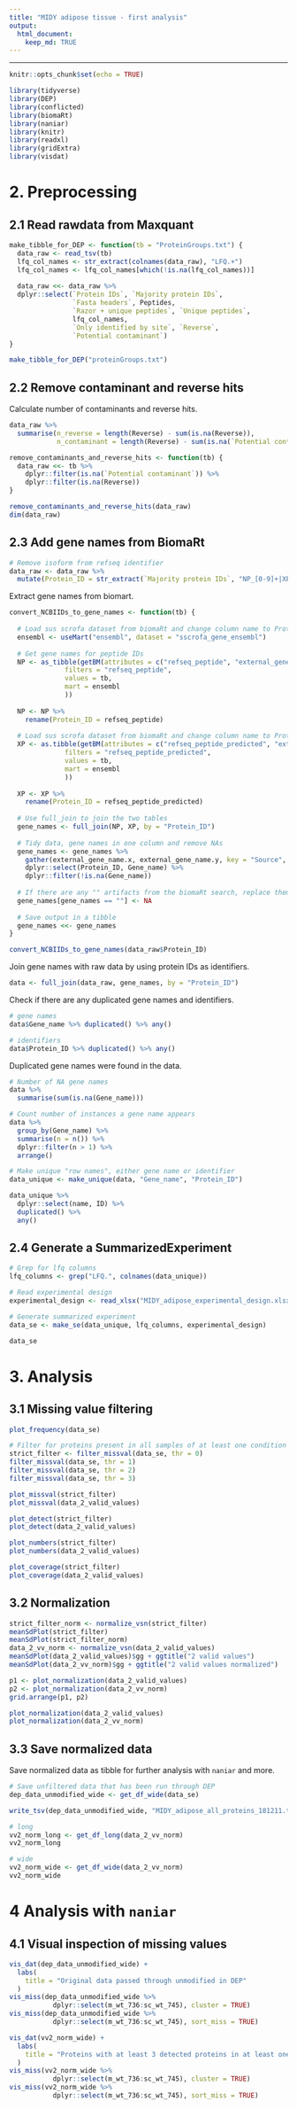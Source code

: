 ```yaml
---
title: "MIDY adipose tissue - first analysis"
output: 
  html_document:
    keep_md: TRUE
---
```



---

```r
knitr::opts_chunk$set(echo = TRUE)
```

```r
library(tidyverse)
library(DEP)
library(conflicted)
library(biomaRt)
library(naniar)
library(knitr)
library(readxl)
library(gridExtra)
library(visdat)
```

# 2. Preprocessing

## 2.1 Read rawdata from Maxquant

```r
make_tibble_for_DEP <- function(tb = "ProteinGroups.txt") {
  data_raw <- read_tsv(tb)
  lfq_col_names <- str_extract(colnames(data_raw), "LFQ.+")
  lfq_col_names <- lfq_col_names[which(!is.na(lfq_col_names))]
  
  data_raw <<- data_raw %>%
  dplyr::select(`Protein IDs`, `Majority protein IDs`,
                `Fasta headers`, Peptides, 
                `Razor + unique peptides`, `Unique peptides`, 
                lfq_col_names,
                `Only identified by site`, `Reverse`,
                `Potential contaminant`)
}
```

```r
make_tibble_for_DEP("proteinGroups.txt")
```

## 2.2 Remove contaminant and reverse hits

Calculate number of contaminants and reverse hits.

```r
data_raw %>%
  summarise(n_reverse = length(Reverse) - sum(is.na(Reverse)),
            n_contaminant = length(Reverse) - sum(is.na(`Potential contaminant`)))
```

```r
remove_contaminants_and_reverse_hits <- function(tb) {
  data_raw <<- tb %>%
    dplyr::filter(is.na(`Potential contaminant`)) %>%
    dplyr::filter(is.na(Reverse))
}
```

```r
remove_contaminants_and_reverse_hits(data_raw)
dim(data_raw)
```

## 2.3 Add gene names from BiomaRt

```r
# Remove isoform from refseq identifier
data_raw <- data_raw %>%
  mutate(Protein_ID = str_extract(`Majority protein IDs`, "NP_[0-9]+|XP_[0-9]+"))
```

Extract gene names from biomart.

```r
convert_NCBIIDs_to_gene_names <- function(tb) {
  
  # Load sus scrofa dataset from biomaRt and change column name to Protein_ID
  ensembl <- useMart("ensembl", dataset = "sscrofa_gene_ensembl")  
  
  # Get gene names for peptide IDs
  NP <- as_tibble(getBM(attributes = c("refseq_peptide", "external_gene_name"),
              filters = "refseq_peptide",
              values = tb,
              mart = ensembl
              ))
  
  NP <- NP %>%
    rename(Protein_ID = refseq_peptide)
  
  # Load sus scrofa dataset from biomaRt and change column name to Protein_ID
  XP <- as.tibble(getBM(attributes = c("refseq_peptide_predicted", "external_gene_name"),
              filters = "refseq_peptide_predicted",
              values = tb,
              mart = ensembl
              ))
  
  XP <- XP %>%
    rename(Protein_ID = refseq_peptide_predicted)
  
  # Use full_join to join the two tables
  gene_names <- full_join(NP, XP, by = "Protein_ID")
  
  # Tidy data, gene names in one column and remove NAs
  gene_names <- gene_names %>%
    gather(external_gene_name.x, external_gene_name.y, key = "Source", value = "Gene_name") %>%
    dplyr::select(Protein_ID, Gene_name) %>%
    dplyr::filter(!is.na(Gene_name)) 
  
  # If there are any "" artifacts from the biomaRt search, replace them with NA
  gene_names[gene_names == ""] <- NA
  
  # Save output in a tibble
  gene_names <<- gene_names
}

convert_NCBIIDs_to_gene_names(data_raw$Protein_ID)
```

Join gene names with raw data by using protein IDs as identifiers.

```r
data <- full_join(data_raw, gene_names, by = "Protein_ID")
```

Check if there are any duplicated gene names and identifiers.

```r
# gene names
data$Gene_name %>% duplicated() %>% any()

# identifiers
data$Protein_ID %>% duplicated() %>% any()
```

Duplicated gene names were found in the data.

```r
# Number of NA gene names
data %>%
  summarise(sum(is.na(Gene_name)))

# Count number of instances a gene name appears
data %>%
  group_by(Gene_name) %>%
  summarise(n = n()) %>%
  dplyr::filter(n > 1) %>%
  arrange()

# Make unique "row names", either gene name or identifier
data_unique <- make_unique(data, "Gene_name", "Protein_ID")

data_unique %>%
  dplyr::select(name, ID) %>% 
  duplicated() %>%
  any()
```

## 2.4 Generate a SummarizedExperiment

```r
# Grep for lfq columns
lfq_columns <- grep("LFQ.", colnames(data_unique))

# Read experimental design
experimental_design <- read_xlsx("MIDY_adipose_experimental_design.xlsx")

# Generate summarized experiment
data_se <- make_se(data_unique, lfq_columns, experimental_design)

data_se
```

# 3. Analysis

## 3.1 Missing value filtering

```r
plot_frequency(data_se)
```


```r
# Filter for proteins present in all samples of at least one condition
strict_filter <- filter_missval(data_se, thr = 0)
filter_missval(data_se, thr = 1)
filter_missval(data_se, thr = 2)
filter_missval(data_se, thr = 3)
```

```r
plot_missval(strict_filter)
plot_missval(data_2_valid_values)
```

```r
plot_detect(strict_filter)
plot_detect(data_2_valid_values)
```

```r
plot_numbers(strict_filter)
plot_numbers(data_2_valid_values)
```

```r
plot_coverage(strict_filter)
plot_coverage(data_2_valid_values)
```

## 3.2 Normalization

```r
strict_filter_norm <- normalize_vsn(strict_filter)
meanSdPlot(strict_filter)
meanSdPlot(strict_filter_norm)
data_2_vv_norm <- normalize_vsn(data_2_valid_values)
meanSdPlot(data_2_valid_values)$gg + ggtitle("2 valid values")
meanSdPlot(data_2_vv_norm)$gg + ggtitle("2 valid values normalized")

```

```r
p1 <- plot_normalization(data_2_valid_values)
p2 <- plot_normalization(data_2_vv_norm)
grid.arrange(p1, p2)

plot_normalization(data_2_valid_values)
plot_normalization(data_2_vv_norm)
```

## 3.3 Save normalized data
Save normalized data as tibble for further analysis with `naniar` and more.

```r
# Save unfiltered data that has been run through DEP
dep_data_unmodified_wide <- get_df_wide(data_se)

write_tsv(dep_data_unmodified_wide, "MIDY_adipose_all_proteins_181211.txt")
```


```r
# long
vv2_norm_long <- get_df_long(data_2_vv_norm)
vv2_norm_long

# wide
vv2_norm_wide <- get_df_wide(data_2_vv_norm)
vv2_norm_wide
```

# 4 Analysis with `naniar`

## 4.1 Visual inspection of missing values

```r
vis_dat(dep_data_unmodified_wide) + 
  labs(
    title = "Original data passed through unmodified in DEP"
  )
vis_miss(dep_data_unmodified_wide %>%
           dplyr::select(m_wt_736:sc_wt_745), cluster = TRUE)
vis_miss(dep_data_unmodified_wide %>%
           dplyr::select(m_wt_736:sc_wt_745), sort_miss = TRUE)

vis_dat(vv2_norm_wide) +
  labs(
    title = "Proteins with at least 3 detected proteins in at least one group"
  )
vis_miss(vv2_norm_wide %>%
           dplyr::select(m_wt_736:sc_wt_745), cluster = TRUE)
vis_miss(vv2_norm_wide %>%
           dplyr::select(m_wt_736:sc_wt_745), sort_miss = TRUE)
```




